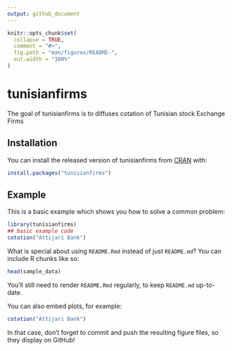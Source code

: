 ```yaml
---
output: github_document
---
```


<!-- README.md is generated from README.Rmd. Please edit that file -->

```r
knitr::opts_chunk$set(
  collapse = TRUE,
  comment = "#>",
  fig.path = "man/figures/README-",
  out.width = "100%"
)
```

# tunisianfirms

<!-- badges: start -->
<!-- badges: end -->

The goal of tunisianfirms is to diffuses cotation of Tunisian stock Exchange Firms

## Installation

You can install the released version of tunisianfirms from [CRAN](https://CRAN.R-project.org) with:

``` r
install.packages("tunisianfirms")
```

## Example

This is a basic example which shows you how to solve a common problem:

```r
library(tunisianfirms)
## basic example code
cotation("Attijari Bank")
```

What is special about using `README.Rmd` instead of just `README.md`? You can include R chunks like so:

```r
head(sample_data)
```

You'll still need to render `README.Rmd` regularly, to keep `README.md` up-to-date.

You can also embed plots, for example:

```r
cotation("Attijari Bank")
```

In that case, don't forget to commit and push the resulting figure files, so they display on GitHub!
